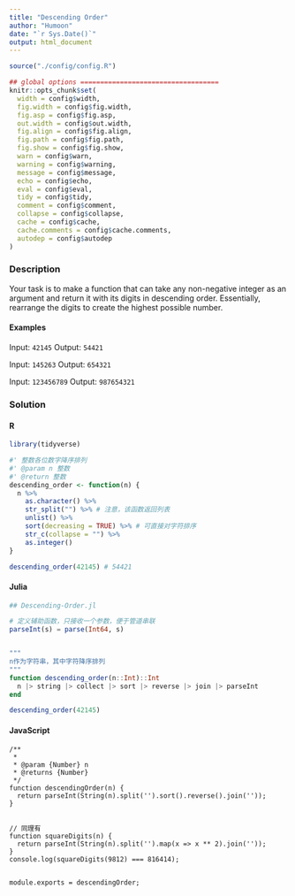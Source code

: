 ```yaml
---
title: "Descending Order"
author: "Humoon"
date: "`r Sys.Date()`"
output: html_document
---
```



```r
source("./config/config.R")

## global options ===================================
knitr::opts_chunk$set(
  width = config$width,
  fig.width = config$fig.width,
  fig.asp = config$fig.asp,
  out.width = config$out.width,
  fig.align = config$fig.align,
  fig.path = config$fig.path,
  fig.show = config$fig.show,
  warn = config$warn,
  warning = config$warning,
  message = config$message,
  echo = config$echo,
  eval = config$eval,
  tidy = config$tidy,
  comment = config$comment,
  collapse = config$collapse,
  cache = config$cache,
  cache.comments = config$cache.comments,
  autodep = config$autodep
)
```



### Description

Your task is to make a function that can take any non-negative integer as an argument and return it with its digits in descending order. Essentially, rearrange the digits to create the highest possible number.

#### Examples

Input: `42145` Output: `54421`

Input: `145263` Output: `654321`

Input: `123456789` Output: `987654321`


### Solution

#### R
```r
library(tidyverse)

#' 整数各位数字降序排列
#' @param n 整数
#' @return 整数
descending_order <- function(n) {
  n %>%
    as.character() %>%
    str_split("") %>% # 注意，该函数返回列表
    unlist() %>%
    sort(decreasing = TRUE) %>% # 可直接对字符排序
    str_c(collapse = "") %>%
    as.integer()
}

descending_order(42145) # 54421
```


#### Julia
```julia
## Descending-Order.jl

# 定义辅助函数，只接收一个参数，便于管道串联
parseInt(s) = parse(Int64, s)


"""
n作为字符串，其中字符降序排列
"""
function descending_order(n::Int)::Int
  n |> string |> collect |> sort |> reverse |> join |> parseInt
end

descending_order(42145)
```


#### JavaScript

```node
/**
 * 
 * @param {Number} n 
 * @returns {Number}
 */
function descendingOrder(n) {
  return parseInt(String(n).split('').sort().reverse().join(''));
}


// 同理有
function squareDigits(n) {
  return parseInt(String(n).split('').map(x => x ** 2).join(''));
}
console.log(squareDigits(9812) === 816414);


module.exports = descendingOrder;
```


